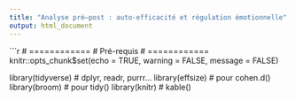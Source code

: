 ```yaml
---
title: "Analyse pré–post : auto-efficacité et régulation émotionnelle"
output: html_document
---
```


```r
# ============
# Pré-requis
# ============
knitr::opts_chunk$set(echo = TRUE, warning = FALSE, message = FALSE)

library(tidyverse)   # dplyr, readr, purrr…
library(effsize)     # pour cohen.d()
library(broom)       # pour tidy()
library(knitr)       # kable()
